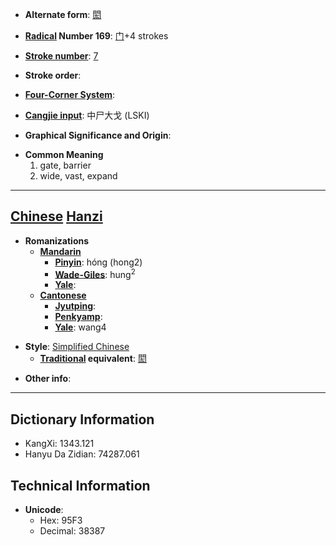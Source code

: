 * '''Alternate form''': [[閎]]

* '''[[Wiktionary:Chinese radical index| Radical]] Number 169''': [[Wiktionary:Chinese radical index 门|门]]+4 strokes

* '''[[Wiktionary:Chinese total strokes index|Stroke number]]''': [[Wiktionary:Chinese total strokes index 7|7]]

* '''Stroke order''': 

* '''[[Wiktionary:Chinese four corner index|Four-Corner System]]''': 

* '''[[Wiktionary:Chinese Cangjie index|Cangjie input]]''': 中尸大戈 (LSKI)

* '''Graphical Significance and Origin''': 

* '''Common Meaning'''
*#gate, barrier
*# wide, vast, expand


----

== [[Chinese]] [[Hanzi]] ==

* '''Romanizations'''
** '''[[Mandarin]]'''
*** '''[[Pinyin]]''': hóng (hong2)
*** '''[[Wade-Giles]]''': hung<sup>2</sup>
*** '''[[Yale]]''': 
** '''[[Cantonese]]'''
*** '''[[Jyutping]]''':
*** '''[[Penkyamp]]''': 
*** '''[[Yale]]''': wang4

* '''Style''': [[Simplified Chinese]] 
** '''[[Traditional Chinese|Traditional]] equivalent''': [[閎]]

* '''Other info''': 

----

== Dictionary Information ==

* KangXi: 1343.121
* Hanyu Da Zidian: 74287.061

== Technical Information ==

* '''Unicode''':
** Hex: 95F3
** Decimal: 38387